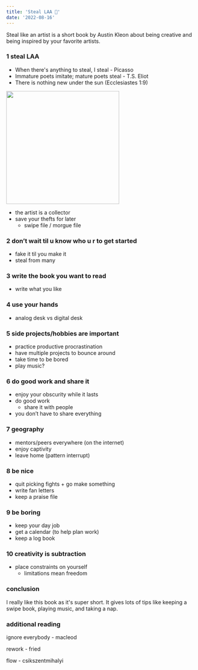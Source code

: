 ```yaml
---
title: 'Steal LAA 📔'
date: '2022-08-16'
---
```


Steal like an artist is a short book by Austin Kleon about being creative and being inspired by your favorite artists.

### 1 steal LAA

- When there's anything to steal, I steal - Picasso
- Immature poets imitate; mature poets steal - T.S. Eliot
- There is nothing new under the sun (Ecclesiastes 1:9)

<img src='/images/2024/steal.png' width='300' class='rounded-xl shadow-lg' />

- the artist is a collector
- save your thefts for later
  - swipe file / morgue file

### 2 don’t wait til u know who u r to get started

- fake it til you make it
- steal from many

### 3 write the book you want to read

- write what you like

### 4 use your hands

- analog desk vs digital desk

### 5 side projects/hobbies are important

- practice productive procrastination
- have multiple projects to bounce around
- take time to be bored
- play music?

### 6 do good work and share it

- enjoy your obscurity while it lasts
- do good work
  - share it with people
- you don’t have to share everything

### 7 geography

- mentors/peers everywhere (on the internet)
- enjoy captivity
- leave home (pattern interrupt)

### 8 be nice

- quit picking fights + go make something
- write fan letters
- keep a praise file

### 9 be boring

- keep your day job
- get a calendar (to help plan work)
- keep a log book

### 10 creativity is subtraction

- place constraints on yourself
  - limitations mean freedom

### conclusion

I really like this book as it's super short. It gives lots of tips like keeping a swipe book, playing music, and taking a nap.

### additional reading

ignore everybody - macleod

rework - fried

flow - csikszentmihalyi
